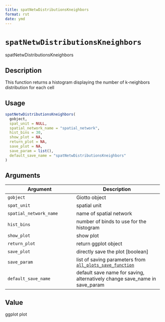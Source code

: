 ```yaml
--- 
title: spatNetwDistributionsKneighbors 
format: rst 
date: ymd 
--- 
```

# `spatNetwDistributionsKneighbors`

spatNetwDistributionsKneighbors


## Description

This function returns a histogram displaying the number of k-neighbors distribution for each cell


## Usage

```r
spatNetwDistributionsKneighbors(
  gobject,
  spat_unit = NULL,
  spatial_network_name = "spatial_network",
  hist_bins = 30,
  show_plot = NA,
  return_plot = NA,
  save_plot = NA,
  save_param = list(),
  default_save_name = "spatNetwDistributionsKneighbors"
)
```


## Arguments

Argument      |Description
------------- |----------------
`gobject`     |     Giotto object
`spat_unit`     |     spatial unit
`spatial_network_name`     |     name of spatial network
`hist_bins`     |     number of binds to use for the histogram
`show_plot`     |     show plot
`return_plot`     |     return ggplot object
`save_plot`     |     directly save the plot [boolean]
`save_param`     |     list of saving parameters from [`all_plots_save_function`](#allplotssavefunction)
`default_save_name`     |     default save name for saving, alternatively change save_name in save_param


## Value

ggplot plot


